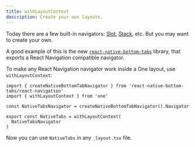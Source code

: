 ```yaml
---
title: withLayoutContext
description: Create your own layouts.
---
```


Today there are a few built-in navigators: [Slot](/docs/components-Slot), [Stack](/docs/components-Stack), etc. But you may want to create your own.

A good example of this is the new [`react-native-bottom-tabs`](https://github.com/okwasniewski/react-native-bottom-tabs) library, that exports a React Navigation compatible navigator.

To make any React Navigation navigator work inside a One layout, use `withLayoutContext`:

```tsx
import { createNativeBottomTabNavigator } from 'react-native-bottom-tabs/react-navigation'
import { withLayoutContext } from 'one'

const NativeTabsNavigator = createNativeBottomTabNavigator().Navigator

export const NativeTabs = withLayoutContext(
  NativeTabsNavigator
)
```

Now you can use `NativeTabs` in any `_layout.tsx` file.
